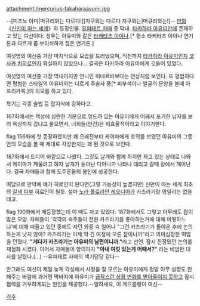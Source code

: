 attachment:/mercurius-takaharaayumi.jpg

--[미즈노 아미|머큐리와는 다르다!][자쿠와는 다르다 자쿠와는|머큐리와는!]--
[[만화]] 《[[신만이 아는 세계]]》의 등장인물. [[유피테르 자매]] 중 막내. [[타카하라 아유미]]안에 존재하고 있는 여신이다. 성우는 아유미와 같은 [[타케타츠 아야나]].[* 평소 타케타츠 아야나 연기톤과 다르게 좀 보이쉬하게 잡은 연기톤.]

여섯명의 여신중 가장 마지막으로 모습을 드러냈으며, 직전까지 [[타카하라 아유미]]인지 [[코사카 치히로]]인지 확실하지 않았으나... 결국은 타카하라 아유미에게 깃들어 있었다. 

여섯명의 여신중 가장 막내이지만 언니인 미네르바보다는 연상처럼 보인다. 또 평범하다면 평범한 스타일의 아유미와는 다르게 주술사 풍[* 피부색이나 얼굴의 문양을 볼때 아프리카쪽.]의 외모를 하고 있다.

특기는 각종 술법 등 잡지식에 강하다고.

167화에서는 책상에 심란한 기분으로 엎드려 있는 아유미에게 어째서 포기한 남자를 보러 옥상까지 갔냐고 물으면서, 너희들(인간)은 비효율적이라고 이야기한다.

flag 156화에 첫 등장하였지만 꽤 오래전부터 케이마에게 호의를 보였던 아유미의 그동안의 모습을 볼 때 제대로 각성한지는 꽤 된 것으로 보인다.

187화에서 드디어 바깥으로 나왔다. 그것도 날개와 함께 하지만 자고 있는 상태로 나와서 케이마가 깨울려고 하자 날개가 돋아난 디아나가 나타나 데리고 갈때 잠에서 깨어난다. 결국 자매들과 함께 도주혼들의 봉인에 성공한다.

여담으로 만약에 얘가 히로인이 된다면(그럴 가능성이 높겠지만) 신만이 아는 세계 최초의 [[갈색 피부]] 히로인이 될듯. 설마 [[노라 플로리안 레오니아]]가 카츠라기랑 엮일리는 없을테고.

flag 190화에서 재등장했는데 이 때도 자고 있었다. 187화에서도 그렇고 아무래도 잠이 많은 모양. 자매들이 '각각의 숙주들이 전원 카츠라기를 좋아하는거에 대해 어떻하느냐'에 대해 떠들고 있던 중에도 자던 와중 슥 일어나 "그건 카츠라기가 돌아온 후에 논의 하는게 낫지 않아? 카츠라기는 이제 막 긴 여정에 오른 참이나까"라고 의미심장한 떡밥을 던졌다. '''"게다가 카츠라기는 아유미의 남편이니까."'''라고 선언. 잠시 진정됐던 논의를 재점화 시켰다. 이어서 자매들이 항의하자 '''"아내 여럿 있는게 어때서?"''' 라는 비범한 대사를 날렸다.(…)
--유피테르 자매의 색기담당 같다--

안그래도 여신이 제일 늦게 각성해서 사정을 잘 모르는 아유미에게 정말 아무 설명도 안해주는 바람에 과거편 막바지에 아유미가 [[뉴스데스크 게임 폭력성 실험 사건|급작스런 상황 변화를 받아들이지 못하고]] 잠시 협력을 거부하게되는 원인을 제공했다.--일하세요, 이 게으름뱅이 여신--

[[각주]]
